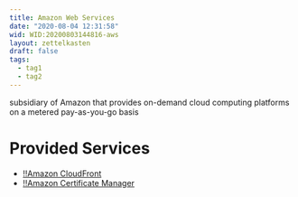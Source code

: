 ```yaml
---
title: Amazon Web Services
date: "2020-08-04 12:31:58"
wid: WID:20200803144816-aws
layout: zettelkasten
draft: false
tags:
  - tag1
  - tag2
---
```


subsidiary of Amazon that provides on-demand cloud computing platforms
on a metered pay-as-you-go basis

Provided Services
=================

-   [!!Amazon CloudFront](WID:20200803144648-cloudfront)
-   [!!Amazon Certificate Manager](WID:20200803145314-aws_acm)
